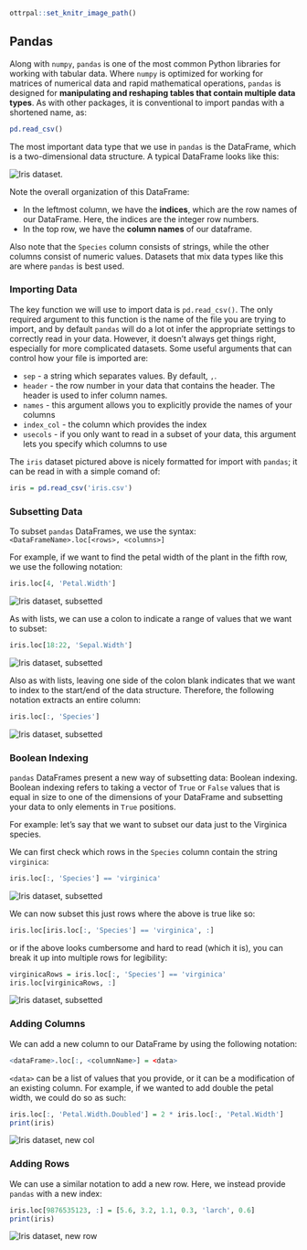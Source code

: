 ```r
ottrpal::set_knitr_image_path()
```

## Pandas

Along with `numpy`, `pandas` is one of the most common Python libraries for working with tabular data. Where `numpy` is optimized for working for matrices of numerical data and rapid mathematical operations, `pandas` is designed for **manipulating and reshaping tables that contain multiple data types**. As with other packages, it is conventional to import pandas with a shortened name, as:

```r
pd.read_csv()
```

The most important data type that we use in `pandas` is the DataFrame, which is a two-dimensional data structure. A typical DataFrame looks like this: 

<img src="img/iris.png" title="Iris dataset" alt="Iris dataset." style="display: block; margin: auto;" />

Note the overall organization of this DataFrame: 

* In the leftmost column, we have the **indices**, which are the row names of our DataFrame. Here, the indices are the integer row numbers.
* In the top row, we have the **column names** of our dataframe.  

Also note that the `Species` column consists of strings, while the other columns consist of numeric values. Datasets that mix data types like this are where `pandas` is best used. 

### Importing Data 

The key function we will use to import data is `pd.read_csv()`. The only required argument to this function is the name of the file you are trying to import, and by default `pandas` will do a lot ot infer the appropriate settings to correctly read in your data. However, it doesn't always get things right, especially for more complicated datasets. Some useful arguments that can control how your file is imported are:

* `sep` - a string which separates values. By default, `,`.
* `header` - the row number in your data that contains the header. The header is used to infer column names.
* `names` - this argument allows you to explicitly provide the names of your columns 
* `index_col` - the column which provides the index 
* `usecols` - if you only want to read in a subset of your data, this argument lets you specify which columns to use

The `iris` dataset pictured above is nicely formatted for import with `pandas`; it can be read in with a simple comand of:

```r
iris = pd.read_csv('iris.csv')
```

### Subsetting Data

To subset `pandas` DataFrames, we use the syntax: `<DataFrameName>.loc[<rows>, <columns>]`

For example, if we want to find the petal width of the plant in the fifth row, we use the following notation:

```r
iris.loc[4, 'Petal.Width']
```

<img src="img/subset1.png" title="Iris dataset, subsetted" alt="Iris dataset, subsetted" style="display: block; margin: auto;" />

As with lists, we can use a colon to indicate a range of values that we want to subset:

```r
iris.loc[18:22, 'Sepal.Width']
```

<img src="img/subset2.png" title="Iris dataset, subsetted" alt="Iris dataset, subsetted" style="display: block; margin: auto;" />

Also as with lists, leaving one side of the colon blank indicates that we want to index to the start/end of the data structure. Therefore, the following notation extracts an entire column: 

```r
iris.loc[:, 'Species']
```

<img src="img/subset3.png" title="Iris dataset, subsetted" alt="Iris dataset, subsetted" style="display: block; margin: auto;" />

### Boolean Indexing

`pandas` DataFrames present a new way of subsetting data: Boolean indexing. Boolean indexing refers to taking a vector of `True` or `False` values that is equal in size to one of the dimensions of your DataFrame and subsetting your data to only elements in `True` positions.

For example: let's say that we want to subset our data just to the Virginica species. 

We can first check which rows in the `Species` column contain the string `virginica`: 

```r
iris.loc[:, 'Species'] == 'virginica' 
``` 

<img src="img/subset4.png" title="Iris dataset, subsetted" alt="Iris dataset, subsetted" style="display: block; margin: auto;" />

We can now subset this just rows where the above is true like so: 

```r
iris.loc[iris.loc[:, 'Species'] == 'virginica', :]
``` 

or if the above looks cumbersome and hard to read (which it is), you can break it up into multiple rows for legibility:

```r
virginicaRows = iris.loc[:, 'Species'] == 'virginica'
iris.loc[virginicaRows, :]
``` 

<img src="img/subset5.png" title="Iris dataset, subsetted" alt="Iris dataset, subsetted" style="display: block; margin: auto;" />

### Adding Columns

We can add a new column to our DataFrame by using the following notation:

```r
<dataFrame>.loc[:, <columnName>] = <data>
``` 

`<data>` can be a list of values that you provide, or it can be a modification of an existing column. For example, if we wanted to add double the petal width, we could do so as such:

```r
iris.loc[:, 'Petal.Width.Doubled'] = 2 * iris.loc[:, 'Petal.Width']
print(iris)
``` 

<img src="img/doubledCol.png" title="Iris dataset, new col" alt="Iris dataset, new col" style="display: block; margin: auto;" />

### Adding Rows

We can use a similar notation to add a new row. Here, we instead provide `pandas` with a new index: 

```r
iris.loc[9876535123, :] = [5.6, 3.2, 1.1, 0.3, 'larch', 0.6]
print(iris)
``` 

<img src="img/newRow.png" title="Iris dataset, new row" alt="Iris dataset, new row" style="display: block; margin: auto;" />





























































